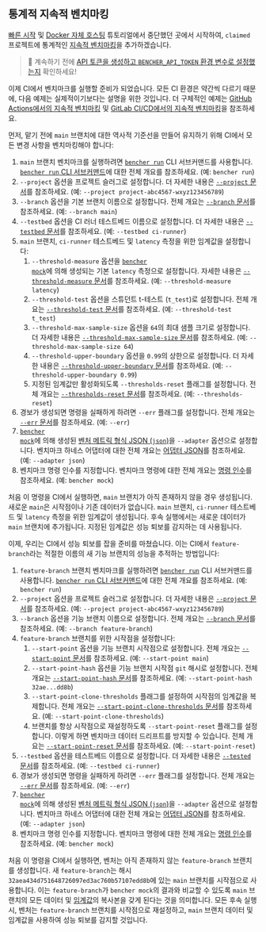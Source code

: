 
## 통계적 지속적 벤치마킹

[빠른 시작][quick start] 및 [Docker 자체 호스팅][docker self-hosted] 튜토리얼에서 중단했던 곳에서 시작하여, `claimed` 프로젝트에 통계적인 [지속적 벤치마킹][continuous benchmarking]을 추가하겠습니다.

> 🐰 계속하기 전에
> [API 토큰을 생성하고 `BENCHER_API_TOKEN` 환경 변수로 설정했는지][create an api token]
> 확인하세요!

[quick start]: /ko/docs/tutorial/quick-start/
[docker self-hosted]: /ko/docs/tutorial/docker/
[continuous benchmarking]: /ko/docs/explanation/continuous-benchmarking/
[create an api token]: /ko/docs/how-to/claim/#create-an-api-token

이제 CI에서 벤치마크를 실행할 준비가 되었습니다.
모든 CI 환경은 약간씩 다르기 때문에,
다음 예제는 실제적이기보다는 설명을 위한 것입니다.
더 구체적인 예제는 [GitHub Actions에서의 지속적 벤치마킹][github actions]
및 [GitLab CI/CD에서의 지속적 벤치마킹][gitlab ci/cd]을 참조하세요.

[github actions]: /ko/docs/how-to/github-actions/
[gitlab ci/cd]: /ko/docs/how-to/gitlab-ci-cd/

먼저, 맡기 전에 `main` 브랜치에 대한 역사적 기준선을 만들어 유지하기 위해 CI에서 모든 변경 사항을 벤치마킹해야 합니다:

<RunMainStatistical />

1. `main` 브랜치 벤치마크를 실행하려면 <code><a href="/ko/docs/explanation/bencher-run/">bencher run</a></code> CLI 서브커맨드를 사용합니다.
   [`bencher run` CLI 서브커맨드][bencher run]에 대한 전체 개요를 참조하세요.
   (예: `bencher run`)
2. `--project` 옵션을 프로젝트 슬러그로 설정합니다.
   더 자세한 내용은 [`--project` 문서][project option]를 참조하세요.
   (예: `--project project-abc4567-wxyz123456789`)
3. `--branch` 옵션을 기본 브랜치 이름으로 설정합니다.
   전체 개요는 [`--branch` 문서][branch option]를 참조하세요.
   (예: `--branch main`)
4. `--testbed` 옵션을 CI 러너 테스트베드 이름으로 설정합니다.
   더 자세한 내용은 [`--testbed` 문서][testbed option]를 참조하세요.
   (예: `--testbed ci-runner`)
5. `main` 브랜치, `ci-runner` 테스트베드 및 `latency` 측정을 위한 임계값을 설정합니다:
   1. `--threshold-measure` 옵션을 <code><a href="/ko/docs/reference/bencher-metric-format/#bencher-mock">bencher mock</a></code>에 의해 생성되는 기본 `latency` 측정으로 설정합니다.
     자세한 내용은 [`--threshold-measure` 문서][threshold measure option]를 참조하세요.
     (예: `--threshold-measure latency`)
   2. `--threshold-test` 옵션을 스튜던트 t-테스트 (`t_test`)로 설정합니다.
     전체 개요는 [`--threshold-test` 문서][threshold test option]를 참조하세요.
     (예: `--threshold-test t_test`)
   3. `--threshold-max-sample-size` 옵션을 `64`의 최대 샘플 크기로 설정합니다.
     더 자세한 내용은 [`--threshold-max-sample-size` 문서][threshold max sample size]를 참조하세요.
     (예: `--threshold-max-sample-size 64`)
   4. `--threshold-upper-boundary` 옵션을 `0.99`의 상한으로 설정합니다.
     더 자세한 내용은 [`--threshold-upper-boundary` 문서][threshold upper boundary]를 참조하세요.
     (예: `--threshold-upper-boundary 0.99`)
   5. 지정된 임계값만 활성화되도록 `--thresholds-reset` 플래그를 설정합니다.
     전체 개요는 [`--thresholds-reset` 문서][thresholds reset]를 참조하세요.
     (예: `--thresholds-reset`)
6. 경보가 생성되면 명령을 실패하게 하려면 `--err` 플래그를 설정합니다.
   전체 개요는 [`--err` 문서][alert err]를 참조하세요.
   (예: `--err`)
7. <code><a href="/ko/docs/reference/bencher-metric-format/#bencher-mock">bencher mock</a></code>에 의해 생성된 [벤처 메트릭 형식 JSON (`json`)][bmf]을 `--adapter` 옵션으로 설정합니다.
   벤치마크 하네스 어댑터에 대한 전체 개요는 [어댑터 JSON][adapter json]를 참조하세요.
   (예: `--adapter json`)
8. 벤치마크 명령 인수를 지정합니다.
   벤치마크 명령에 대한 전체 개요는 [명령 인수][command argument]를 참조하세요.
   (예: `bencher mock`)

처음 이 명령을 CI에서 실행하면,
`main` 브랜치가 아직 존재하지 않을 경우 생성됩니다.
새로운 `main`은 시작점이나 기존 데이터가 없습니다.
`main` 브랜치, `ci-runner` 테스트베드 및 `latency` 측정을 위한 임계값이 생성됩니다.
후속 실행에서는 새로운 데이터가 `main` 브랜치에 추가됩니다.
지정된 임계값은 성능 퇴보를 감지하는 데 사용됩니다.

[bencher run]: /ko/docs/explanation/bencher-run/
[project option]: /ko/docs/explanation/bencher-run/#--project-project
[branch option]: /ko/docs/explanation/branch-selection/#--branch-branch
[testbed option]: /ko/docs/explanation/bencher-run/#--testbed-testbed
[threshold measure option]: /ko/docs/explanation/thresholds/#--threshold-measure-measure
[threshold test option]: /ko/docs/explanation/thresholds/#--threshold-test-test
[threshold max sample size]: /ko/docs/explanation/thresholds/#--threshold-max-sample-size-size
[threshold upper boundary]: /ko/docs/explanation/thresholds/#--threshold-upper-boundary-boundary
[thresholds reset]: /ko/docs/explanation/thresholds/#--thresholds-reset
[alert err]: /ko/docs/explanation/thresholds/#--err
[bmf]: /ko/docs/reference/bencher-metric-format/
[adapter json]: /ko/docs/explanation/adapters/#-json
[command argument]: /ko/docs/explanation/bencher-run/#benchmark-command

이제, 우리는 CI에서 성능 퇴보를 잡을 준비를 마쳤습니다.
이는 CI에서 `feature-branch`라는 적절한 이름의 새 기능 브랜치의 성능을 추적하는 방법입니다:

<RunFeatureStatistical />

1. `feature-branch` 브랜치 벤치마크를 실행하려면 <code><a href="/ko/docs/explanation/bencher-run/">bencher run</a></code> CLI 서브커맨드를 사용합니다.
   [`bencher run` CLI 서브커맨드][bencher run]에 대한 전체 개요를 참조하세요.
   (예: `bencher run`)
2. `--project` 옵션을 프로젝트 슬러그로 설정합니다.
   더 자세한 내용은 [`--project` 문서][project option]를 참조하세요.
   (예: `--project project-abc4567-wxyz123456789`)
3. `--branch` 옵션을 기능 브랜치 이름으로 설정합니다.
   전체 개요는 [`--branch` 문서][branch option]를 참조하세요.
   (예: `--branch feature-branch`)
4. `feature-branch` 브랜치를 위한 시작점을 설정합니다:
   1. `--start-point` 옵션을 기능 브랜치 시작점으로 설정합니다.
     전체 개요는 [`--start-point` 문서][start point]를 참조하세요.
     (예: `--start-point main`)
   2. `--start-point-hash` 옵션을 기능 브랜치 시작점 `git` 해시로 설정합니다.
     전체 개요는 [`--start-point-hash` 문서][start point hash]를 참조하세요.
     (예: `--start-point-hash 32ae...dd8b`)
   3. `--start-point-clone-thresholds` 플래그를 설정하여 시작점의 임계값을 복제합니다.
     전체 개요는 [`--start-point-clone-thresholds` 문서][start point clone thresholds]를 참조하세요.
     (예: `--start-point-clone-thresholds`)
   4. 브랜치를 항상 시작점으로 재설정하도록 `--start-point-reset` 플래그를 설정합니다.
     이렇게 하면 벤치마크 데이터 드리프트를 방지할 수 있습니다.
     전체 개요는 [`--start-point-reset` 문서][start point reset]를 참조하세요.
     (예: `--start-point-reset`)
5. `--testbed` 옵션을 테스트베드 이름으로 설정합니다.
   더 자세한 내용은 [`--tested` 문서][testbed option]를 참조하세요.
   (예: `--testbed ci-runner`)
6. 경보가 생성되면 명령을 실패하게 하려면 `--err` 플래그를 설정합니다.
   전체 개요는 [`--err` 문서][alert err]를 참조하세요.
   (예: `--err`)
7. <code><a href="/ko/docs/reference/bencher-metric-format/#bencher-mock">bencher mock</a></code>에 의해 생성된 [벤처 메트릭 형식 JSON (`json`)][bmf]을 `--adapter` 옵션으로 설정합니다.
   벤치마크 하네스 어댑터에 대한 전체 개요는 [어댑터 JSON][adapter json]를 참조하세요.
   (예: `--adapter json`)
8. 벤치마크 명령 인수를 지정합니다.
   벤치마크 명령에 대한 전체 개요는 [명령 인수][command argument]를 참조하세요.
   (예: `bencher mock`)

처음 이 명령을 CI에서 실행하면,
벤처는 아직 존재하지 않는 `feature-branch` 브랜치를 생성합니다.
새 `feature-branch`는 해시 `32aea434d751648726097ed3ac760b57107edd8b`에 있는 
`main` 브랜치를 시작점으로 사용합니다.
이는 `feature-branch`가 `bencher mock`의 결과와 비교할 수 있도록 
`main` 브랜치의 모든 데이터 및 [임계값][thresholds]의 복사본을 갖게 된다는 것을 의미합니다.
모든 후속 실행 시, 벤처는 `feature-branch` 브랜치를 시작점으로 재설정하고,
`main` 브랜치 데이터 및 임계값을 사용하여 성능 퇴보를 감지할 것입니다.

[start point]: /ko/docs/explanation/branch-selection/#--start-point-branch
[start point hash]: /ko/docs/explanation/branch-selection/#--start-point-hash-hash
[start point clone thresholds]: /ko/docs/explanation/branch-selection/#--start-point-clone-thresholds
[start point reset]: /ko/docs/explanation/branch-selection/#--start-point-reset
[thresholds]: /ko/docs/explanation/thresholds/